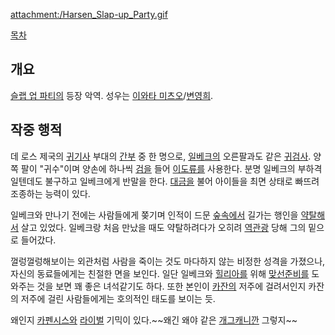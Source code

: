 attachment:/Harsen_Slap-up_Party.gif

[[목차]]

== 개요 ==
[[슬랩 업 파티]]의 등장 악역. 성우는 [[이와타 미츠오]]/[[변영희]].

== 작중 행적 ==
데 로스 제국의 [[귀기사]] 부대의 [[간부]] 중 한 명으로, [[일베크]]의 오른팔과도 같은 [[귀검사]]. 양쪽 팔이 "귀수"이며 양손에 하나씩 [[검]]을 들어 [[이도류]]를 사용한다. 분명 일베크의 부하격일텐데도 불구하고 일베크에게 반말을 한다. [[대금]]을 불어 아이들을 최면 상태로 빠뜨려 조종하는 능력이 있다.

일베크와 만나기 전에는 사람들에게 쫒기며 인적이 드문 [[숲]]속에서 길가는 행인을 [[약탈]]해서 살고 있었다. 일베크랑 처음 만났을 때도 약탈하려다가 오히려 [[역관광]] 당해 그의 밑으로 들어갔다.

껄렁껄렁해보이는 외관처럼 사람을 죽이는 것도 마다하지 않는 비정한 성격을 가졌으나, 자신의 동료들에게는 친절한 면을 보인다. 일단 일베크와 [[힐리아]]를 위해 [[맞선]]준비를 도와주는 것을 보면 꽤 좋은 녀석같기도 하다. 또한 본인이 [[카잔]]의 저주에 걸려서인지 카잔의 저주에 걸린 사람들에게는 호의적인 태도를 보이는 듯.

왜인지 [[카펜시스]]와 [[라이벌]] 기믹이 있다.~~왜긴 왜야 같은 [[개그캐]]니깐 그렇지~~
